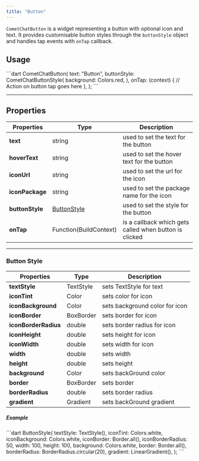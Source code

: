 ```yaml
---
title: "Button"
---
```


`CometChatButton` is a widget representing a button with optional icon and text. It provides customisable button styles through the `buttonStyle` object and handles tap events with `onTap` callback.

## Usage

<Tabs>
<Tab title="Dart">
```dart
CometChatButton(
  text: "Button",
  buttonStyle: CometChatButtonStyle(
    background: Colors.red,
  ),
  onTap: (context) {
		// Action on button tap goes here
  },
);
```

</Tab>

</Tabs>

***

## Properties

| Properties      | Type                                          | Description                                            |
| --------------- | --------------------------------------------- | ------------------------------------------------------ |
| **text**        | string                                        | used to set the text for the button                    |
| **hoverText**   | string                                        | used to set the hover text for the button              |
| **iconUrl**     | string                                        | used to set the url for the icon                       |
| **iconPackage** | string                                        | used to set the package name for the icon              |
| **buttonStyle** | [ButtonStyle](/ui-kit/flutter/v4/button) | used to set the style for the button                   |
| **onTap**       | Function(BuildContext)                        | is a callback which gets called when button is clicked |

***

### Button Style

| Properties           | Type      | Description                    |
| -------------------- | --------- | ------------------------------ |
| **textStyle**        | TextStyle | sets TextStyle for text        |
| **iconTint**         | Color     | sets color for icon            |
| **iconBackground**   | Color     | sets background color for icon |
| **iconBorder**       | BoxBorder | sets border for icon           |
| **iconBorderRadius** | double    | sets border radius for icon    |
| **iconHeight**       | double    | sets height for icon           |
| **iconWidth**        | double    | sets width for icon            |
| **width**            | double    | sets width                     |
| **height**           | double    | sets height                    |
| **background**       | Color     | sets backGround color          |
| **border**           | BoxBorder | sets border                    |
| **borderRadius**     | double    | sets border radius             |
| **gradient**         | Gradient  | sets backGround gradient       |

##### Example

<Tabs>
<Tab title="Dart">
```dart
ButtonStyle(
  textStyle: TextStyle(),
  iconTint: Colors.white,
  iconBackground: Colors.white,
  iconBorder: Border.all(),
  iconBorderRadius: 50,
  width: 100,
  height: 100,
  background: Colors.white,
  border: Border.all(),
  borderRadius: BorderRadius.circular(20),
  gradient: LinearGradient(),
);
```

</Tab>

</Tabs>
